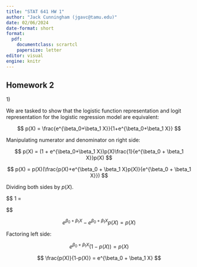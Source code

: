 ```yaml
---
title: "STAT 641 HW 1"
author: "Jack Cunningham (jgavc@tamu.edu)"
date: 02/06/2024
date-format: short
format:
  pdf:
    documentclass: scrartcl
    papersize: letter
editor: visual
engine: knitr
---
```


## Homework 2

1\)

We are tasked to show that the logistic function representation and logit representation for the logistic regression model are equivalent:

$$
p(X) = \frac{e^{\beta_0+\beta_1 X}}{1+e^{\beta_0+\beta_1 X}}
$$

Manipulating numerator and denominator on right side:

$$
p(X) = (1 + e^{\beta_0+\beta_1 X})p(X)\frac{1}{e^{\beta_0 + \beta_1 X}}p(X)
$$

$$
p(X) = p(X)(\frac{p(X)+e^{\beta_0 + \beta_1 X}p(X)}{e^{\beta_0 + \beta_1 X}})
$$

Dividing both sides by $p(X)$.

$$
1 = 
\frac{p(X)+e^{\beta_0 + \beta_1 X}p(X)}{e^{\beta_0 + \beta_1 X}}
 
$$

$$
e^{\beta_0 + \beta_1 X} - e^{\beta_0 + \beta_1 X}p(X) = p(X)
$$

Factoring left side:

$$
e^{\beta_0 + \beta_1 X}(1 - p(X)) = p(X)
$$

$$
\frac{p(X)}{1-p(X)} = e^{\beta_0 + \beta_1 X}
$$
